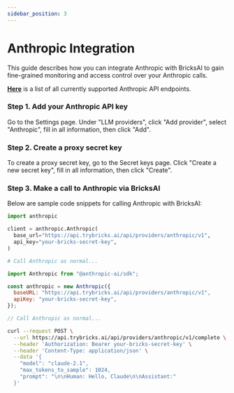 ```yaml
---
sidebar_position: 3
---
```



# Anthropic Integration

This guide describes how you can integrate Anthropic with BricksAI to gain fine-grained monitoring and access control over your Anthropic calls.

**[Here](https://github.com/bricks-cloud/BricksLLM?tab=readme-ov-file#anthropic-proxy)** is a list of all currently supported Anthropic API endpoints.

### Step 1. Add your Anthropic API key

Go to the Settings page. Under "LLM providers", click "Add provider", select "Anthropic", fill in all information, then click "Add".

### Step 2. Create a proxy secret key

To create a proxy secret key, go to the Secret keys page. Click "Create a new secret key", fill in all information, then click "Create".

### Step 3. Make a call to Anthropic via BricksAI

Below are sample code snippets for calling Anthropic with BricksAI:

<Tabs>

<TabItem value="py" label="Python SDK">

```py
import anthropic

client = anthropic.Anthropic(
  base_url="https://api.trybricks.ai/api/providers/anthropic/v1",
  api_key="your-bricks-secret-key",
)

# Call Anthropic as normal...
```

</TabItem>
<TabItem value="js" label="Node SDK">

```js
import Anthropic from "@anthropic-ai/sdk";

const anthropic = new Anthropic({
  baseURL: "https://api.trybricks.ai/api/providers/anthropic/v1",
  apiKey: "your-bricks-secret-key",
});

// Call Anthropic as normal...
```

</TabItem>
<TabItem value="curl" label="curl">

```bash
curl --request POST \
  --url https://api.trybricks.ai/api/providers/anthropic/v1/complete \
  --header 'Authorization: Bearer your-bricks-secret-key' \
  --header 'Content-Type: application/json' \
  --data '{
    "model": "claude-2.1",
    "max_tokens_to_sample": 1024,
    "prompt": "\n\nHuman: Hello, Claude\n\nAssistant:"
  }'
```

</TabItem>
</Tabs>
